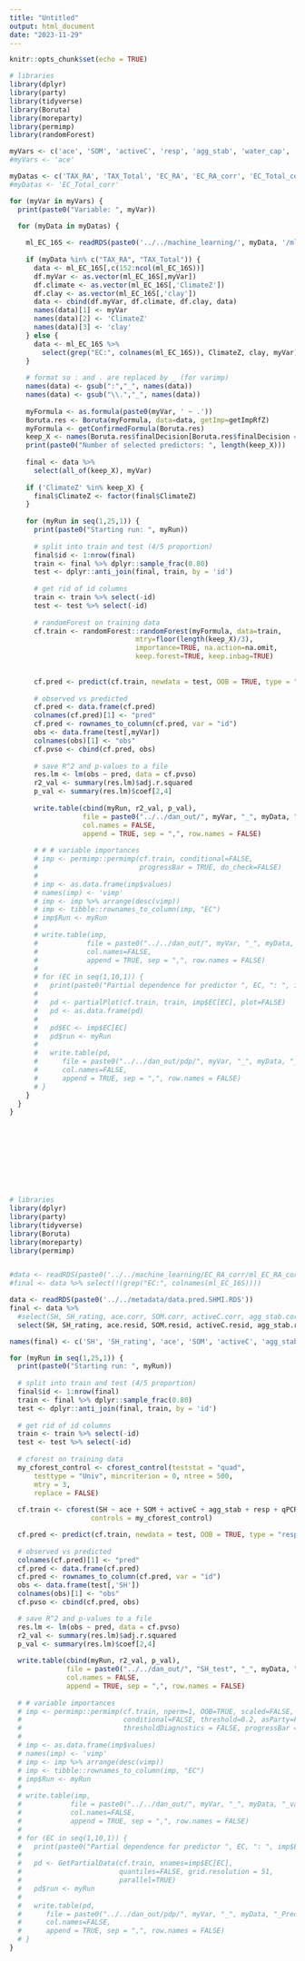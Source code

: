 ```yaml
---
title: "Untitled"
output: html_document
date: "2023-11-29"
---
```


```r
knitr::opts_chunk$set(echo = TRUE)
```

```r
# libraries
library(dplyr)
library(party)
library(tidyverse)
library(Boruta)
library(moreparty)
library(permimp)
library(randomForest)

myVars <- c('ace', 'SOM', 'activeC', 'resp', 'agg_stab', 'water_cap', 'ph', 'p', 'k', 'mg', 'fe', 'mn', 'zn', 'SH_rating', 'Overall')
#myVars <- 'ace'

myDatas <- c('TAX_RA', 'TAX_Total', 'EC_RA', 'EC_RA_corr', 'EC_Total_corr')
#myDatas <- 'EC_Total_corr'

for (myVar in myVars) {
  print(paste0("Variable: ", myVar))
  
  for (myData in myDatas) {

    ml_EC_16S <- readRDS(paste0('../../machine_learning/', myData, '/ml_', myData, '.RDS'))
  
    if (myData %in% c("TAX_RA", "TAX_Total")) {
      data <- ml_EC_16S[,c(152:ncol(ml_EC_16S))]
      df.myVar <- as.vector(ml_EC_16S[,myVar])
      df.climate <- as.vector(ml_EC_16S[,'ClimateZ'])
      df.clay <- as.vector(ml_EC_16S[,'clay'])
      data <- cbind(df.myVar, df.climate, df.clay, data)
      names(data)[1] <- myVar
      names(data)[2] <- 'ClimateZ'
      names(data)[3] <- 'clay'
    } else {
      data <- ml_EC_16S %>%
        select(grep("EC:", colnames(ml_EC_16S)), ClimateZ, clay, myVar)
    }
    
    # format so : and . are replaced by _ (for varimp)
    names(data) <- gsub(":","_", names(data))
    names(data) <- gsub("\\.","_", names(data))
  
    myFormula <- as.formula(paste0(myVar, ' ~ .'))
    Boruta.res <- Boruta(myFormula, data=data, getImp=getImpRfZ)
    myFormula <- getConfirmedFormula(Boruta.res)
    keep_X <- names(Boruta.res$finalDecision[Boruta.res$finalDecision == "Confirmed"])
    print(paste0("Number of selected predictors: ", length(keep_X)))
    
    final <- data %>%
      select(all_of(keep_X), myVar)
    
    if ('ClimateZ' %in% keep_X) {
      final$ClimateZ <- factor(final$ClimateZ)
    }
  
    for (myRun in seq(1,25,1)) {
      print(paste0("Starting run: ", myRun))
      
      # split into train and test (4/5 proportion)
      final$id <- 1:nrow(final)
      train <- final %>% dplyr::sample_frac(0.80)
      test <- dplyr::anti_join(final, train, by = 'id')
      
      # get rid of id columns
      train <- train %>% select(-id)
      test <- test %>% select(-id)
      
      # randomForest on training data
      cf.train <- randomForest::randomForest(myFormula, data=train, 
                               mtry=floor(length(keep_X)/3),
                               importance=TRUE, na.action=na.omit,
                               keep.forest=TRUE, keep.inbag=TRUE)
      
      
      cf.pred <- predict(cf.train, newdata = test, OOB = TRUE, type = "response")
      
      # observed vs predicted
      cf.pred <- data.frame(cf.pred)
      colnames(cf.pred)[1] <- "pred"
      cf.pred <- rownames_to_column(cf.pred, var = "id")
      obs <- data.frame(test[,myVar])
      colnames(obs)[1] <- "obs"
      cf.pvso <- cbind(cf.pred, obs)
  
      # save R^2 and p-values to a file
      res.lm <- lm(obs ~ pred, data = cf.pvso)
      r2_val <- summary(res.lm)$adj.r.squared
      p_val <- summary(res.lm)$coef[2,4]
      
      write.table(cbind(myRun, r2_val, p_val), 
                  file = paste0("../../dan_out/", myVar, "_", myData, "_stats.csv"), 
                  col.names = FALSE,
                  append = TRUE, sep = ",", row.names = FALSE)
      
      # # # variable importances
      # imp <- permimp::permimp(cf.train, conditional=FALSE,
      #                         progressBar = TRUE, do_check=FALSE)
      #  
      # imp <- as.data.frame(imp$values)
      # names(imp) <- 'vimp'
      # imp <- imp %>% arrange(desc(vimp))
      # imp <- tibble::rownames_to_column(imp, "EC")
      # imp$Run <- myRun
      #  
      # write.table(imp, 
      #            file = paste0("../../dan_out/", myVar, "_", myData, "_varimp.csv"),
      #            col.names=FALSE,
      #            append = TRUE, sep = ",", row.names = FALSE)
      #  
      # for (EC in seq(1,10,1)) {
      #   print(paste0("Partial dependence for predictor ", EC, ": ", imp$EC[EC]))
      #   
      #   pd <- partialPlot(cf.train, train, imp$EC[EC], plot=FALSE)
      #   pd <- as.data.frame(pd)
      #   
      #   pd$EC <- imp$EC[EC]
      #   pd$run <- myRun
      #   
      #   write.table(pd, 
      #      file = paste0("../../dan_out/pdp/", myVar, "_", myData, "_Predictor.", imp$EC[EC], "_pd.csv"),
      #      col.names=FALSE,
      #      append = TRUE, sep = ",", row.names = FALSE)
      # }
    }
  }
}










# libraries
library(dplyr)
library(party)
library(tidyverse)
library(Boruta)
library(moreparty)
library(permimp)


#data <- readRDS(paste0('../../machine_learning/EC_RA_corr/ml_EC_RA_corr.RDS'))
#final <- data %>% select(!(grep("EC:", colnames(ml_EC_16S))))

data <- readRDS(paste0('../../metadata/data.pred.SHMI.RDS'))
final <- data %>%
  #select(SH, SH_rating, ace.corr, SOM.corr, activeC.corr, agg_stab.corr, resp.corr, qPCR.corr, water_cap.corr)
  select(SH, SH_rating, ace.resid, SOM.resid, activeC.resid, agg_stab.resid, resp.resid, qPCR.resid, water_cap.resid)

names(final) <- c('SH', 'SH_rating', 'ace', 'SOM', 'activeC', 'agg_stab', 'resp', 'qPCR', 'water_cap')

for (myRun in seq(1,25,1)) {
  print(paste0("Starting run: ", myRun))
  
  # split into train and test (4/5 proportion)
  final$id <- 1:nrow(final)
  train <- final %>% dplyr::sample_frac(0.80)
  test <- dplyr::anti_join(final, train, by = 'id')
  
  # get rid of id columns
  train <- train %>% select(-id)
  test <- test %>% select(-id)
  
  # cforest on training data
  my_cforest_control <- cforest_control(teststat = "quad",
      testtype = "Univ", mincriterion = 0, ntree = 500, 
      mtry = 3,
      replace = FALSE)
  
  cf.train <- cforest(SH ~ ace + SOM + activeC + agg_stab + resp + qPCR + water_cap, data = train,
                    controls = my_cforest_control)

  cf.pred <- predict(cf.train, newdata = test, OOB = TRUE, type = "response")
  
  # observed vs predicted
  colnames(cf.pred)[1] <- "pred"
  cf.pred <- data.frame(cf.pred)
  cf.pred <- rownames_to_column(cf.pred, var = "id")
  obs <- data.frame(test[,'SH'])
  colnames(obs)[1] <- "obs"
  cf.pvso <- cbind(cf.pred, obs)

  # save R^2 and p-values to a file
  res.lm <- lm(obs ~ pred, data = cf.pvso)
  r2_val <- summary(res.lm)$adj.r.squared
  p_val <- summary(res.lm)$coef[2,4]
  
  write.table(cbind(myRun, r2_val, p_val), 
              file = paste0("../../dan_out/", "SH_test", "_", myData, "_stats.csv"), 
              col.names = FALSE,
              append = TRUE, sep = ",", row.names = FALSE)
  
  # # variable importances
  # imp <- permimp::permimp(cf.train, nperm=1, OOB=TRUE, scaled=FALSE,
  #                         conditional=FALSE, threshold=0.2, asParty=FALSE,
  #                         thresholdDiagnostics = FALSE, progressBar = TRUE)
  # 
  # imp <- as.data.frame(imp$values)
  # names(imp) <- 'vimp'
  # imp <- imp %>% arrange(desc(vimp))
  # imp <- tibble::rownames_to_column(imp, "EC")
  # imp$Run <- myRun
  # 
  # write.table(imp,
  #            file = paste0("../../dan_out/", myVar, "_", myData, "_varimp.csv"),
  #            col.names=FALSE,
  #            append = TRUE, sep = ",", row.names = FALSE)
  # 
  # for (EC in seq(1,10,1)) {
  #   print(paste0("Partial dependence for predictor ", EC, ": ", imp$EC[EC]))
  # 
  #   pd <- GetPartialData(cf.train, xnames=imp$EC[EC],
  #                        quantiles=FALSE, grid.resolution = 51,
  #                        parallel=TRUE)
  #   pd$run <- myRun
  # 
  #   write.table(pd,
  #      file = paste0("../../dan_out/pdp/", myVar, "_", myData, "_Predictor.", imp$EC[EC], "_pd.csv"),
  #      col.names=FALSE,
  #      append = TRUE, sep = ",", row.names = FALSE)
  # }
}

```
